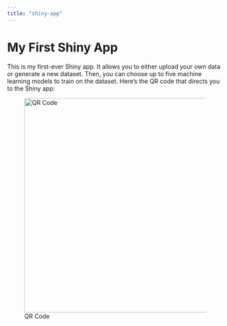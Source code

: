 ---
title: "shiny-app"
---

# My First Shiny App

This is my first-ever Shiny app. It allows you to either upload your own data or generate a new dataset. Then, you can choose up to five machine learning models to train on the dataset. Here's the QR code that directs you to the Shiny app:

![QR Code](GeorgeCaoShiny.png){width="500"}
